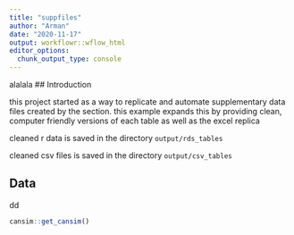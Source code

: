 ```yaml
---
title: "suppfiles"
author: "Arman"
date: "2020-11-17"
output: workflowr::wflow_html
editor_options:
  chunk_output_type: console
---
```


alalala
## Introduction

this project started as a way to replicate and automate supplementary data files created by the section. this example expands this by providing clean, computer friendly versions of each table as well as the excel replica

cleaned r data is saved in the directory `output/rds_tables`

cleaned csv files is saved in the directory `output/csv_tables`

## Data

dd

```r
cansim::get_cansim()

```
